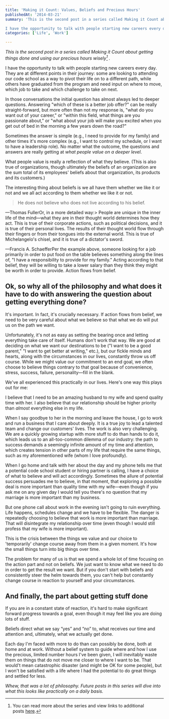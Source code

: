 ```yaml
---
title: 'Making it Count: Values, Beliefs and Precious Hours'
publishedAt: '2014-03-21'
summary: 'This is the second post in a series called Making it Count about getting things done and using our precious hours wisely[^1] .

I have the opportunity to talk with people starting new careers every da...'
categories: ['Life', 'Work']

---
```


*This is the second post in a series called Making it Count about getting things done and using our precious hours wisely[^1] .*

I have the opportunity to talk with people starting new careers every day. They are at different points in their journey: some are looking to attending our code school as a way to pivot their life on to a different path, while others have graduated from the program and need input on where to move, which job to take and which challenge to take on next.

In those conversations the initial question has almost always led to deeper questions. Answering "which of these is a better job offer?" can be really straight-forward, but more often than not my response is, "what do you want out of your career," or "within this field, what things are you passionate about," or "what about your job will make you excited when you get out of bed in the morning a few years down the road?"

Sometimes the answer is simple (e.g., I need to provide for my family) and other times it's more complex (e.g., I want to control my schedule, or I want to have a leadership role). No matter what the outcome, the questions and answers are really getting at *what people value on a deeper level*.

What people value is really a reflection of what they believe. (This is also true of organizations, though ultimately the beliefs of an organization are the sum total of its employees' beliefs about that organization, its products and its customers.)

The interesting thing about beliefs is we all have them whether we like it or not and we all act according to them whether we like it or not.

> He does not believe who does not live according to his belief.

—Thomas FullerOr, in a more detailed way:> People are unique in the inner life of the mind—what they are in their thought world determines how they act. This is true of their corporate actions, such as political decisions, and it is true of their personal lives. The results of their thought world flow through their fingers or from their tongues into the external world. This is true of Michelangelo's chisel, and it is true of a dictator's sword.

—Francis A. SchaefferPer the example above, someone looking for a job primarily in order to put food on the table believes something along the lines of, "I have a responsibility to provide for my family." Acting according to that belief, they will be willing to take a lower salary than they think they might be worth in order to provide. Action flows from belief.

## Ok, so why all of the philosophy and what does it have to do with answering the question about getting everything done?

It's important. In fact, it's crucially necessary. If action flows from belief, we need to be very careful about what we believe so that what we do will put us on the path we want.

Unfortunately, it's not as easy as setting the bearing once and letting everything take care of itself. Humans don't work that way. We are good at deciding on what we want our destinations to be ("I want to be a good parent," "I want to get better at writing," etc.), but our fickle minds and hearts, along with the circumstances in our lives, constantly throw us off course. While we might value our commitment to an end goal, we often choose to believe things contrary to that goal because of convenience, stress, success, failure, personality—fill in the blank.

We've all experienced this practically in our lives. Here's one way this plays out for me:

I believe that I need to be an amazing husband to my wife and spend quality time with her. I also believe that our relationship should be higher priority than *almost* everything else in my life.

When I say goodbye to her in the morning and leave the house, I go to work and run a business that I care about deeply. It is a true joy to lead a talented team and change our customers' lives. The work is also very challenging. We are a quickly growing startup with more stuff to do than hands to do it, which leads us to an all-too-common dilemma of our industry: the path to success demands a seemingly infinite amount of my time and attention, which creates tension in other parts of my life that require the same things, such as my aforementioned wife (whom I love profoundly).

When I go home and talk with her about the day and my phone tells me that a potential code school student or hiring partner is calling, I have a choice of what to believe and will act accordingly. Sometimes the allure of potential success persuades me to believe, in that moment, that exploring a possible deal is more important than quality time with my wife—even though if you ask me on any given day I would tell you there's no question that my marriage is more important than my business.

But one phone call about work in the evening isn't going to ruin everything. Life happens, schedules change and we have to be flexible. The danger is repeatedly choosing to believe that work is more important than marriage. That will disintegrate my relationship over time (even though I would still profess that my wife is more important).

This is the crisis between the things we value and our choice to 'temporarily' change course away from them in a given moment. It's how the small things turn into big things over time.

The problem for many of us is that we spend a whole lot of time focusing on the action part and not on beliefs. We just want to know what we need to do in order to get the result we want. But if you don't start with beliefs and consistently steer the helm towards them, you can't help but constantly change course in reaction to yourself and your circumstances.

## And finally, the part about getting stuff done

If you are in a constant state of reaction, it's hard to make significant forward progress towards a goal, even though it may feel like you are doing lots of stuff.

Beliefs direct what we say “yes” and “no” to, what receives our time and attention and, ultimately, what we actually get done.

Each day I'm faced with more to do than can possibly be done, both at home and at work. Without a belief system to guide where and how I use the precious, limited number hours I've been given, I will inevitably waste them on things that do not move me closer to where I want to be. That would't mean catastrophic disaster (and might be OK for some people), but I won't be satisfied with a life where I had the potential to do great things and settled for less.

*Whew, that was a lot of philosophy. Future posts in this series will dive into what this looks like practically on a daily basis.*

[^1]: You can read more about the series and view links to additional posts [here](https://ericdodds.com/series-making-it-count/).
